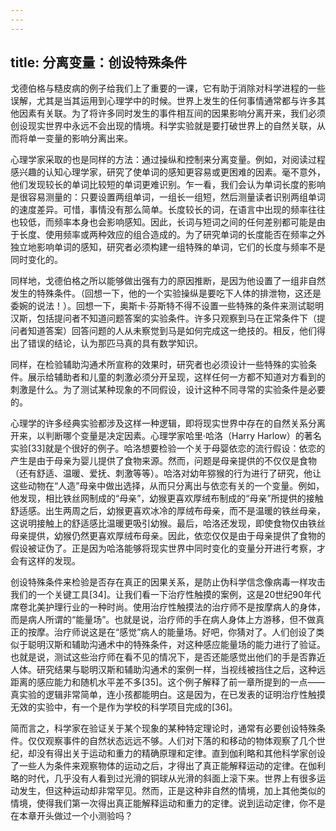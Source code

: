 ```yaml
---
---
---
```

title: 分离变量：创设特殊条件
---




戈德伯格与糙皮病的例子给我们上了重要的一课，它有助于消除对科学进程的一些误解，尤其是当其运用到心理学中的时候。世界上发生的任何事情通常都与许多其他因素有关联。为了将许多同时发生的事件相互间的因果影响分离开来，我们必须创设现实世界中永远不会出现的情境。科学实验就是要打破世界上的自然关联，从而将单一变量的影响分离出来。

心理学家采取的也是同样的方法：通过操纵和控制来分离变量。例如，对阅读过程感兴趣的认知心理学家，研究了使单词的感知更容易或更困难的因素。毫不意外，他们发现较长的单词比较短的单词更难识别。乍一看，我们会认为单词长度的影响是很容易测量的：只要设置两组单词，一组长一组短，然后测量读者识别两组单词的速度差异。可惜，事情没有那么简单。长度较长的词，在语言中出现的频率往往也较低，而频率本身也会影响感知。因此，长词与短词之间的任何差别都可能是由于长度、使用频率或两种效应的组合造成的。为了研究单词的长度能否在频率之外独立地影响单词的感知，研究者必须构建一组特殊的单词，它们的长度与频率不是同时变化的。

同样地，戈德伯格之所以能够做出强有力的原因推断，是因为他设置了一组非自然发生的特殊条件。（回想一下，他的一个实验操纵是要吃下人体的排泄物，这还是委婉的说法！）。回想一下，奥斯卡·芬斯特不得不设置一些特殊的条件来测试聪明汉斯，包括提问者不知道问题答案的实验条件。许多只观察到马在正常条件下（提问者知道答案）回答问题的人从未察觉到马是如何完成这一绝技的。相反，他们得出了错误的结论，认为那匹马真的具有数学知识。

同样，在检验辅助沟通术所宣称的效果时，研究者也必须设计一些特殊的实验条件。展示给辅助者和儿童的刺激必须分开呈现，这样任何一方都不知道对方看到的刺激是什么。为了测试某种现象的不同假设，设计这种不同寻常的实验条件是必要的。

心理学的许多经典实验都涉及这样一种逻辑，即将现实世界中存在的自然关系分离开来，以判断哪个变量是决定因素。心理学家哈里·哈洛（Harry Harlow）的著名实验[33]就是个很好的例子。哈洛想要检验一个关于母婴依恋的流行假设：依恋的产生是由于母亲为婴儿提供了食物来源。然而，问题是母亲提供的不仅仅是食物（还有舒适、温暖、爱抚、刺激等等）。哈洛对幼年猕猴的行为进行了研究，他让这些动物在“人造”母亲中做出选择，从而只分离出与依恋有关的一个变量。例如，他发现，相比铁丝网制成的“母亲”，幼猴更喜欢厚绒布制成的“母亲”所提供的接触舒适感。出生两周之后，幼猴更喜欢冰冷的厚绒布母亲，而不是温暖的铁丝母亲，这说明接触上的舒适感比温暖更吸引幼猴。最后，哈洛还发现，即使食物仅由铁丝母亲提供，幼猴仍然更喜欢厚绒布母亲。因此，依恋仅仅是由于母亲提供了食物的假设被证伪了。正是因为哈洛能够将现实世界中同时变化的变量分开进行考察，才会有这样的发现。

创设特殊条件来检验是否存在真正的因果关系，是防止伪科学信念像病毒一样攻击我们的一个关键工具[34]。让我们看一下治疗性触摸的案例，这是20世纪90年代席卷北美护理行业的一种时尚。使用治疗性触摸法的治疗师不是按摩病人的身体，而是病人所谓的“能量场”。也就是说，治疗师的手在病人身体上方游移，但不做真正的按摩。治疗师说这是在“感觉”病人的能量场。好吧，你猜对了。人们创设了类似于聪明汉斯和辅助沟通术中的特殊条件，对这种感应能量场的能力进行了验证。也就是说，测试这些治疗师在看不见的情况下，是否还能感觉出他们的手是否靠近人体。研究结果与聪明汉斯和辅助沟通术的案例一样，当视线被挡住之后，这种远距离的感应能力和随机水平差不多[35]。这个例子解释了前一章所提到的一点——真实验的逻辑非常简单，连小孩都能明白。这是因为，在已发表的证明治疗性触摸无效的实验中，有一个是作为学校的科学项目完成的[36]。

简而言之，科学家在验证关于某个现象的某种特定理论时，通常有必要创设特殊条件。仅仅观察事件的自然状态远远不够。人们对下落的和移动的物体观察了几个世纪，却没有得出关于运动和重力的精确原理和定律。直到伽利略和其他科学家创设了一些人为条件来观察物体的运动之后，才得出了真正能解释运动的定律。在伽利略的时代，几乎没有人看到过光滑的铜球从光滑的斜面上滚下来。世界上有很多运动发生，但这种运动却非常罕见。然而，正是这种非自然的情境，加上其他类似的情境，使得我们第一次得出真正能解释运动和重力的定律。说到运动定律，你不是在本章开头做过一个小测验吗？